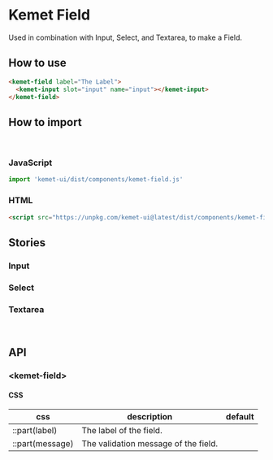 

<Meta title="Components/Field" component="kemet-field" />

# Kemet Field

Used in combination with Input, Select, and Textarea, to make a Field.


## How to use

```html
<kemet-field label="The Label">
  <kemet-input slot="input" name="input"></kemet-input>
</kemet-field>
```

## How to import

<br />

### JavaScript
```javascript
import 'kemet-ui/dist/components/kemet-field.js'
```

### HTML
```html
<script src="https://unpkg.com/kemet-ui@latest/dist/components/kemet-field.js" type="module"></script>
```

## Stories

### Input

<Canvas>
  <Story name="Input" story={stories.Input} />
</Canvas>

<ArgsTable story="Input" />

### Select

<Canvas>
  <Story name="Select" story={stories.Select} />
</Canvas>

<ArgsTable story="Select" />

### Textarea

<Canvas>
  <Story name="Textarea" story={stories.Textarea} />
</Canvas>

<ArgsTable story="Textarea" />

<br />

## API

### &lt;kemet-field&gt;

<ArgsTable of="kemet-field" />

#### CSS

| css             | description                          | default |
| --------------- | ------------------------------------ | ------- |
| ::part(label)   | The label of the field.              |         |
| ::part(message) | The validation message of the field. |         |
